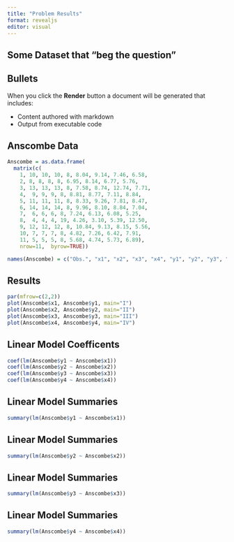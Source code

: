 ```yaml
---
title: "Problem Results"
format: revealjs
editor: visual
---
```


## Some Dataset that "beg the question"



## Bullets

When you click the **Render** button a document will be generated that includes:

-   Content authored with markdown
-   Output from executable code

## Anscombe Data

```r
Anscombe = as.data.frame(
  matrix(c(
    1, 10, 10, 10, 8, 8.04, 9.14, 7.46, 6.58, 
    2, 8, 8, 8, 8, 6.95, 8.14, 6.77, 5.76,
    3, 13, 13, 13, 8, 7.58, 8.74, 12.74, 7.71,
    4,  9, 9, 9, 8, 8.81, 8.77, 7.11, 8.84,
    5, 11, 11, 11, 8, 8.33, 9.26, 7.81, 8.47,
    6, 14, 14, 14, 8, 9.96, 8.10, 8.84, 7.04,
    7,  6, 6, 6, 8, 7.24, 6.13, 6.08, 5.25,
    8,  4, 4, 4, 19, 4.26, 3.10, 5.39, 12.50,
    9, 12, 12, 12, 8, 10.84, 9.13, 8.15, 5.56,
    10, 7, 7, 7, 8, 4.82, 7.26, 6.42, 7.91,
    11, 5, 5, 5, 8, 5.68, 4.74, 5.73, 6.89), 
    nrow=11,  byrow=TRUE)) 

names(Anscombe) = c("Obs.", "x1", "x2", "x3", "x4", "y1", "y2", "y3", "y4")

```

## Results

```r
par(mfrow=c(2,2))
plot(Anscombe$x1, Anscombe$y1, main="I")
plot(Anscombe$x2, Anscombe$y2, main="II")
plot(Anscombe$x3, Anscombe$y3, main="III")
plot(Anscombe$x4, Anscombe$y4, main="IV")
```

## Linear Model Coefficents

```r
coef(lm(Anscombe$y1 ~ Anscombe$x1))
coef(lm(Anscombe$y2 ~ Anscombe$x2))
coef(lm(Anscombe$y3 ~ Anscombe$x3))
coef(lm(Anscombe$y4 ~ Anscombe$x4))
```

## Linear Model Summaries

```r
summary(lm(Anscombe$y1 ~ Anscombe$x1))
```

## Linear Model Summaries

```r
summary(lm(Anscombe$y2 ~ Anscombe$x2))
```

## Linear Model Summaries

```r
summary(lm(Anscombe$y3 ~ Anscombe$x3))
```

## Linear Model Summaries

```r
summary(lm(Anscombe$y4 ~ Anscombe$x4))
```


